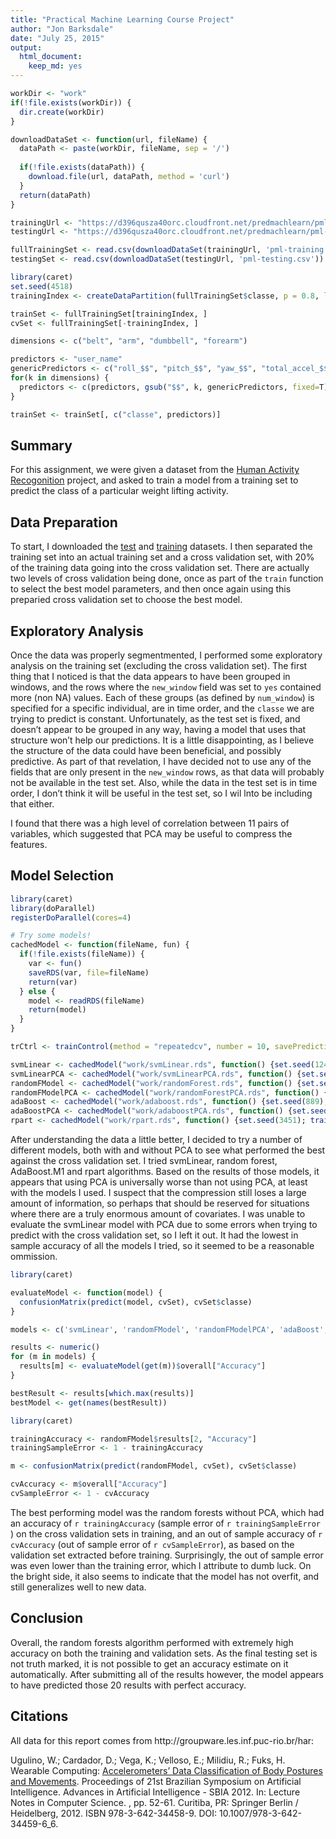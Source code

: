 ```yaml
---
title: "Practical Machine Learning Course Project"
author: "Jon Barksdale"
date: "July 25, 2015"
output: 
  html_document: 
    keep_md: yes
---
```


```r
workDir <- "work"
if(!file.exists(workDir)) {
  dir.create(workDir)
}

downloadDataSet <- function(url, fileName) {
  dataPath <- paste(workDir, fileName, sep = '/')
  
  if(!file.exists(dataPath)) {
    download.file(url, dataPath, method = 'curl')
  }
  return(dataPath)
}

trainingUrl <- "https://d396qusza40orc.cloudfront.net/predmachlearn/pml-training.csv"
testingUrl <- "https://d396qusza40orc.cloudfront.net/predmachlearn/pml-testing.csv"

fullTrainingSet <- read.csv(downloadDataSet(trainingUrl, 'pml-training.csv'))
testingSet <- read.csv(downloadDataSet(testingUrl, 'pml-testing.csv'))
```

```r
library(caret)
set.seed(4518)
trainingIndex <- createDataPartition(fullTrainingSet$classe, p = 0.8, list = F)

trainSet <- fullTrainingSet[trainingIndex, ]
cvSet <- fullTrainingSet[-trainingIndex, ]

dimensions <- c("belt", "arm", "dumbbell", "forearm")

predictors <- "user_name"
genericPredictors <- c("roll_$$", "pitch_$$", "yaw_$$", "total_accel_$$", "gyros_$$_x", "gyros_$$_y", "gyros_$$_z", "accel_$$_x", "accel_$$_y", "accel_$$_z", "magnet_$$_x", "magnet_$$_y", "magnet_$$_z")
for(k in dimensions) {
  predictors <- c(predictors, gsub("$$", k, genericPredictors, fixed=T))
}

trainSet <- trainSet[, c("classe", predictors)]
```


Summary
-------
For this assignment, we were given a dataset from the [Human Activity Recogonition](http://groupware.les.inf.puc-rio.br/har) project, and asked to train a model from a training set to predict the class of a particular weight lifting activity.  

Data Preparation
----------------

To start, I downloaded the [test](https://d396qusza40orc.cloudfront.net/predmachlearn/pml-testing.csv) and [training](https://d396qusza40orc.cloudfront.net/predmachlearn/pml-training.csv) datasets.  I then separated the training set into an actual training set and a cross validation set, with 20% of the training data going into the cross validation set.  There are actually two levels of cross validation being done, once as part of the `train` function to select the best model parameters, and then once again using this preparied cross validation set to choose the best model. 

Exploratory Analysis
--------------------
Once the data was properly segmentmented, I performed some exploratory analysis on the training set (excluding the cross validation set).  The first thing that I noticed is that the data appears to have been grouped in windows, and the rows where the `new_window` field was set to `yes` contained more (non NA) values.  Each of these groups (as defined by `num_window`) is specified for a specific individual, are in time order, and the `classe` we are trying to predict is constant.  Unfortunately, as the test set is fixed, and doesn't appear to be grouped in any way, having a model that uses that structure won't help our predictions.  It is a little disappointing, as I believe the structure of the data could have been beneficial, and possibly predictive.  As part of that revelation, I have decided not to use any of the fields that are only present in the `new_window` rows, as that data will probably not be available in the test set.  Also, while the data in the test set is in time order, I don't think it will be useful in the test set, so I wil lnto be including that either.  

I found that there was a high level of correlation between 11 pairs of variables, which suggested that PCA may be useful to compress the features.  

Model Selection
---------------
```r
library(caret)
library(doParallel)
registerDoParallel(cores=4)

# Try some models! 
cachedModel <- function(fileName, fun) {
  if(!file.exists(fileName)) {
    var <- fun()
    saveRDS(var, file=fileName)
    return(var)
  } else {
    model <- readRDS(fileName)
    return(model)
  }
}

trCtrl <- trainControl(method = "repeatedcv", number = 10, savePredictions = T, classProbs = T, preProcOptions = list(thresh = 0.8, ICAcomp = 3))

svmLinear <- cachedModel("work/svmLinear.rds", function() {set.seed(1246); train(classe ~ ., trainSet, method = "svmLinear", trControl = trCtrl)})
svmLinearPCA <- cachedModel("work/svmLinearPCA.rds", function() {set.seed(42235); train(classe ~ ., trainSet, method = "svmLinear", preProcess = "pca", trControl = trCtrl)})
randomFModel <- cachedModel("work/randomForest.rds", function() {set.seed(2314); train(classe ~ ., trainSet, method = "rf", trControl = trCtrl)})
randomFModelPCA <- cachedModel("work/randomForestPCA.rds", function() {set.seed(98754); train(classe ~ ., trainSet, method = "rf", preProcess = "pca", trControl = trCtrl)})
adaBoost <- cachedModel("work/adaboost.rds", function() {set.seed(889); train(classe ~ ., trainSet, method = "AdaBoost.M1", trControl = trCtrl)})
adaBoostPCA <- cachedModel("work/adaboostPCA.rds", function() {set.seed(7139); train(classe ~ ., trainSet, method = "AdaBoost.M1", preProcess = "pca", trControl = trCtrl)})
rpart <- cachedModel("work/rpart.rds", function() {set.seed(3451); train(classe ~ ., trainSet, method = "rpart", trControl = trCtrl)})
```


After understanding the data a little better, I decided to try a number of different models, both with and without PCA to see what performed the best against the cross validation set.  I tried svmLinear, random forest, AdaBoost.M1 and rpart algorithms.  Based on the results of those models, it appears that using PCA is universally worse than not using PCA, at least with the models I used.  I suspect that the compression still loses a large amount of information, so perhaps that should be reserved for situations where there are a truly enormous amount of covariates.  I was unable to evaluate the svmLinear model with PCA due to some errors when trying to predict with the cross validation set, so I left it out.  It had the lowest in sample accuracy of all the models I tried, so it seemed to be a reasonable ommission.

```r
library(caret)

evaluateModel <- function(model) {
  confusionMatrix(predict(model, cvSet), cvSet$classe)
}

models <- c('svmLinear', 'randomFModel', 'randomFModelPCA', 'adaBoost', 'adaBoostPCA', 'rpart')

results <- numeric()
for (m in models) {
  results[m] <- evaluateModel(get(m))$overall["Accuracy"]
}

bestResult <- results[which.max(results)]
bestModel <- get(names(bestResult))
```

```r
library(caret)

trainingAccuracy <- randomFModel$results[2, "Accuracy"]
trainingSampleError <- 1 - trainingAccuracy

m <- confusionMatrix(predict(randomFModel, cvSet), cvSet$classe)

cvAccuracy <- m$overall["Accuracy"]
cvSampleError <- 1 - cvAccuracy
```

The best performing model was the random forests without PCA, which had an accuracy of `r trainingAccuracy` (sample error of `r trainingSampleError` ) on the cross validation sets in training, and an out of sample accuracy of `r cvAccuracy` (out of sample error of `r cvSampleError`), as based on the validation set extracted before training. Surprisingly, the out of sample error was even lower than the training error, which I attribute to dumb luck.  On the bright side, it also seems to indicate that the model has not overfit, and still generalizes well to new data.  

Conclusion
----------
Overall, the random forests algorithm performed with extremely high accuracy on both the training and validation sets.  As the final testing set is not truth marked, it is not possible to get an accuracy estimate on it automatically.  After submitting all of the results however, the model appears to have predicted those 20 results with perfect accuracy. 

Citations
---------

All data for this report comes from  http://groupware.les.inf.puc-rio.br/har: 

Ugulino, W.; Cardador, D.; Vega, K.; Velloso, E.; Milidiu, R.; Fuks, H. Wearable Computing: [Accelerometers' Data Classification of Body Postures and Movements](http://groupware.les.inf.puc-rio.br/work.jsf?p1=10335). Proceedings of 21st Brazilian Symposium on Artificial Intelligence. Advances in Artificial Intelligence - SBIA 2012. In: Lecture Notes in Computer Science. , pp. 52-61. Curitiba, PR: Springer Berlin / Heidelberg, 2012. ISBN 978-3-642-34458-9. DOI: 10.1007/978-3-642-34459-6_6. 
